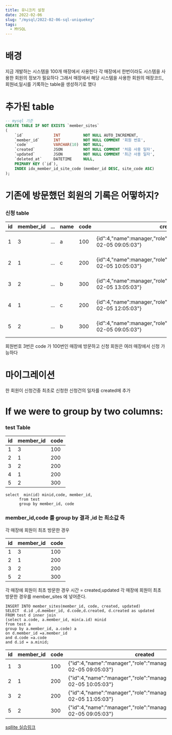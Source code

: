 ```yaml
---
title: 유니크키 설정
date: 2022-02-06
slug: "/mysql/2022-02-06-sql-uniquekey"
tags:
  - MYSQL
---
```


# 배경
지금 개발하는 시스템을 100개 매장에서 사용한다
각 매장에서 한번이라도 시스템을 사용한 회원의 정보가 필요하다
그래서
매장에서 해당 시스템을 사용한 회원의
매장코드,회원id,일시를 기록하는 table을 생성하기로 했다

# 추가된 table


```sql
-- mysql 기준
CREATE TABLE IF NOT EXISTS `member_sites`
(
    `id`             INT          NOT NULL AUTO_INCREMENT,
    `member_id`      INT          NOT NULL COMMENT '회원 번호',
    `code`           VARCHAR(10)  NOT NULL,
    `created`        JSON         NOT NULL COMMENT '처음 사용 일자',
    `updated`        JSON         NOT NULL COMMENT '최근 사용 일자',
    `deleted_at`     DATETIME     NULL,
    PRIMARY KEY (`id`),
    INDEX idx_member_id_site_code (member_id DESC, site_code ASC)
);
```

# 기존에 방문했던 회원의 기록은 어떻하지?

### 신청 table

|id	|member_id	|...|	name	|code	|created	|updated
|---|---|---|---|---|---|---|
|1	|3|	...|	a	|100|{id":4,"name":manager,"role":"manager","datetime":"2022-02-05 09:05:03"}	|{id": 4 ,"name":manager,"role":"manager","datetime":"2022-02-06 09:05:03"}|
|2	|1|	...|	c	|200|{id":4,"name":manager,"role":"manager","datetime":"2022-02-05 10:05:03"}	|{id": 4 ,"name":manager,"role":"manager","datetime":"2022-02-05 10:05:03"}|
|3	|2|	...|	b	|300|{id":4,"name":manager,"role":"manager","datetime":"2022-02-05 13:05:03"}	|{id": 4 ,"name":manager,"role":"manager","datetime":"2022-02-06 09:05:03"}|
|4	|1|	...|	c	|200|{id":4,"name":manager,"role":"manager","datetime":"2022-02-05 12:05:03"}	|{id": 4 ,"name":manager,"role":"manager","datetime":"2022-02-05 12:05:03"}|
|5	|2|	...|	b	|300|{id":4,"name":manager,"role":"manager","datetime":"2022-02-05 09:05:03"}	|{id": 4 ,"name":manager,"role":"manager","datetime":"2022-02-06 09:05:03"}|

회원번호 3번은 code 가 100번인 매장에 방문하고 신청
회원은 여러 매장에서 신청 가능하다

# 마이그레이션
 
한 회원이 신청건중 최초로 신청한 신청건의 일자를 created에 추가

# If we were to group by two columns:
### test Table

| id | member_id | code |
|---|---|---|
| 1  |        3 |   100 |
| 2  |        1 |   200 |
| 3  |        2 |   200 |
| 4  |        1 |   200 |
| 5  |        2 |   300 |


```
select  min(id) minid,code, member_id,
      from test 
      group by member_id, code
```

### member_id,code 를 group by 결과 ,id 는 최소값 즉 
각 매장에 회원이 최초 방문한 경우

| id | member_id | code |
|---|---|---|
| 1  |        3 |   100 |
| 2  |        1 |   200 |
| 3  |        2 |   200 |
| 5  |        2 |   300 |

각 매장에 회원이 최초 방문한 경우 시간 = created,updated
각 매장에 회원이 최초 방문한 경우를 member_sites 에 넣어준다.
```
INSERT INTO member_sites(member_id, code, created, updated)
SELECT  d.id ,d.member_id, d.code,d.created, d.created as updated
FROM test d inner join
(select a.code, a.member_id, min(a.id) minid
from test a
group by a.member_id, a.code) a
on d.member_id =a.member_id
and d.code =a.code
and d.id = a.minid;

```

|id	|member_id	|code	|created	|updated|
|---|---|---|---|---|
1|3|100	|{"id":4,"name":"manager","role":"manager","datetime":"2022-02-05 09:05:03"}	|{"id":4,"name":"manager","role":"manager","datetime":"2022-02-05 09:05:03"}|
2|1|200	|{"id":4,"name":"manager","role":"manager","datetime":"2022-02-05 10:05:03"}	|{"id":4,"name":"manager","role":"manager","datetime":"2022-02-05 10:05:03"}|
3|2|200	|{"id":4,"name":"manager","role":"manager","datetime":"2022-02-05 11:05:03"}	|{"id":4,"name":"manager","role":"manager","datetime":"2022-02-05 11:05:03"}|
5|2|300	|{"id":4,"name":"manager","role":"manager","datetime":"2022-02-05 09:05:03"}	|{"id":4,"name":"manager","role":"manager","datetime":"2022-02-05 09:05:03"}|
 
[sqllite  실습링크](https://replit.com/@gwiyeomgo/migration20220206)




